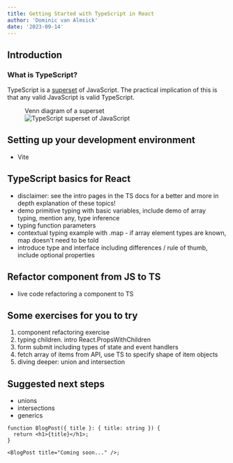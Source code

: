 ```yaml
---
title: Getting Started with TypeScript in React
author: 'Dominic van Almsick'
date: '2023-09-14'
---
```


## Introduction

### What is TypeScript?

TypeScript is a [superset](https://www.cuemath.com/algebra/superset/) of JavaScript. The practical implication of this is that any valid JavaScript is valid
TypeScript.

<figure>
  <figcaption className="mb-2">Venn diagram of a superset</figcaption>
  <Image
    src="/assets/ts-js-superset.svg"
    alt="TypeScript superset of JavaScript"
    width={260}
    height={260}
    className="mx-auto"
  />
</figure>

## Setting up your development environment

- Vite

## TypeScript basics for React

- disclaimer: see the intro pages in the TS docs for a better and more in depth explanation of these topics!
- demo primitive typing with basic variables, include demo of array typing, mention any, type inference
- typing function parameters
- contextual typing example with .map - if array element types are known, map doesn&apos;t need to be told
- introduce type and interface including differences / rule of thumb, include optional properties

## Refactor component from JS to TS

- live code refactoring a component to TS

## Some exercises for you to try

1. component refactoring exercise
2. typing children. intro React.PropsWithChildren
3. form submit including types of state and event handlers
4. fetch array of items from API, use TS to specify shape of item objects
5. diving deeper: union and intersection

## Suggested next steps

- unions
- intersections
- generics

```tsx
function BlogPost({ title }: { title: string }) {
  return <h1>{title}</h1>;
}

<BlogPost title="Coming soon..." />;
```
